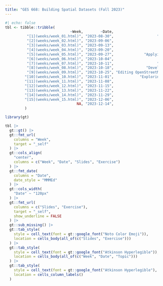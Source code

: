 ```yaml
---
title: "GES 668: Building Spatial Datasets (Fall 2023)"
---
```


```r
#| echo: false
tbl <- tibble::tribble(
                              ~Week,        ~Date,                                                                            ~Topic,                                      ~Slides,                         ~Exercise,
          "[1](weeks/week_01.html)", "2023-08-30",                    "Getting started with spatial data using sf and the tidyverse",           "[📖](slides/spatial-data.html)", "[📝](exercises/exercise_01.html)",
          "[2](weeks/week_02.html)", "2023-09-06",                                           "Visualizing spatial data with ggplot2",     "[📖](slides/data-visualization.html)", "[📝](exercises/exercise_02.html)",
          "[3](weeks/week_03.html)", "2023-09-13",                                                    "Transforming data with dplyr",    "[📖](slides/data-transformation.html)", "[📝](exercises/exercise_03.html)",
          "[4](weeks/week_04.html)", "2023-09-20",                                            "Transforming spatial data attributes",    "[📖](slides/spatial-data-attributes.html)", "[📝](exercises/exercise_04.html)",
          "[5](weeks/week_05.html)", "2023-09-27",              "Applying spatial transformations and geometric operations using sf", "[📖](slides/feature-geometry.html)", "[📝](exercises/exercise_05.html)",
          "[6](weeks/week_06.html)", "2023-10-04",                                                "Tidying and joining spatial data",              "[📖](slides/tidy-data.html)", "[📝](exercises/exercise_06.html)",
          "[7](weeks/week_07.html)", "2023-10-11",                    "Building functions in R and literate programming with Quarto",            "[📖](slides/functions.html)", "[📝](exercises/exercise_07.html)",
          "[8](weeks/week_08.html)", "2023-10-18",               "Developing an exploratory data analysis with sf and the tidyverse",      "[📖](slides/exploratory-analysis.html)", NA,
          "[9](weeks/week_09.html)", "2023-10-25", "Editing OpenStreetMap and exploring OpenStreetMap data with the osmdata package",           "[📖](slides/open-street-map.html)", NA,
         "[10](weeks/week_10.html)", "2023-11-01",            "Exploring American Community Survey data with the tidycensus package",                NA, NA,
         "[11](weeks/week_11.html)", "2023-11-08",                             "Reading and writing spatial data files and services",           "[📖](slides/spatial-data-io.html)", NA,
         "[12](weeks/week_12.html)", "2023-11-15",                                          "Creating and managing spatial metadata",          "[📖](slides/spatial-metadata.html)", NA,
         "[13](weeks/week_13.html)", "2023-11-22",                                            "Project check-in meetings (no class)",                                           NA,                                NA,
         "[14](weeks/week_14.html)", "2023-11-29",                                                         "Review and work session",                                           NA,                                NA,
         "[15](weeks/week_15.html)", "2023-12-06",                                                     "Final project presentations",                                           NA,                                NA,
                                 NA, "2023-12-14",                                                   "Due: Final project repository",                                           NA,                                NA
         )

library(gt)

tbl |> 
  gt::gt() |> 
  gt::fmt_url(
    columns = "Week",
    target = "_self"
  ) |> 
  gt::cols_align(
    "center",
    columns = c("Week", "Date", "Slides", "Exercise")
  ) |> 
  gt::fmt_date(
    columns = "Date",
    date_style = "MMMEd"
  ) |> 
  gt::cols_width(
    "Date" ~ "120px"
  ) |> 
  gt::fmt_url(
    columns = c("Slides", "Exercise"),
    target = "_self",
    show_underline = FALSE
  ) |> 
  gt::sub_missing() |> 
  gt::tab_style(
    style = cell_text(font = gt::google_font("Noto Color Emoji")),
    location = cells_body(all_of(c("Slides", "Exercise")))
  ) |> 
  gt::tab_style(
    style = cell_text(font = gt::google_font("Atkinson Hyperlegible")),
    location = cells_body(all_of(c("Week", "Date", "Topic")))
  ) |> 
  gt::tab_style(
    style = cell_text(font = gt::google_font("Atkinson Hyperlegible"), weight = "bold"),
    location = cells_column_labels()
  )
```
